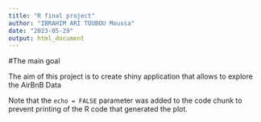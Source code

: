 ```yaml
---
title: "R final project"
author: "IBRAHIM ARI TOUBOU Moussa"
date: "2023-05-29"
output: html_document
---
```

#The main goal

The aim of this project is to create shiny application that allows to explore the AirBnB Data 



Note that the `echo = FALSE` parameter was added to the code chunk to prevent printing of the R code that generated the plot.
```r

```

